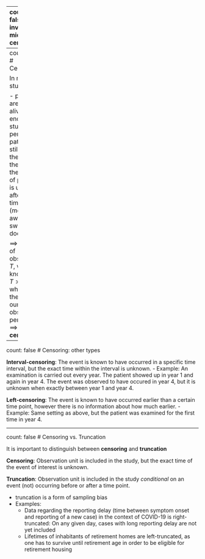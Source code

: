 
---
count: false
class: inverse, middle, center

.center[
.font120[
**Censoring and Truncation**
]
]

<html>
  <div style='float:left'></div>
  <hr color='#005500' size=2px width=900px>
</html>


---
count: false
# Censoring

In many studies:

- patients are still alive at the end of the study period,
- patients are still sick at the end of the study,
- the status of patients is unknown after some time (moved away, switched doctor, ...).

$\implies$  Instead of observing $T$, we only know that $T>c$, where $c$ is the end of our observation period. <br>
$\implies$ **Right-censoring**

---
count: false
# Censoring: other types

**Interval-censoring**:
The event is known to have occurred in a specific time interval, but the exact time within the interval is unknown.
- Example: An examination is carried out every year. The patient showed up in year 1 and again in year 4. The event was observed to have occured in year 4, but it is unknown when exactly between year 1 and year 4.

**Left-censoring**:
The event is known to have occurred earlier than a certain time point, however
there is no information about how much earlier.
- Example: Same setting as above, but the patient was examined for the first time in year 4.

---
count: false
# Censoring vs. Truncation

It is important to distinguish between **censoring** and **truncation**

**Censoring**:
Observation unit is included in the study, but the exact time of the event of interest is unknown.

**Truncation**:
Observation unit is included in the study *conditional* on an event (not) occurring before or after a time point.

- truncation is a form of sampling bias
- Examples:
  + Data regarding the reporting delay (time between symptom onset and reporting of a new case) in the context of COVID-19  is right-truncated: On any given day, cases with long reporting delay are not yet included
  + Lifetimes of inhabitants of retirement homes are left-truncated, as one has to survive until retirement age in order to be eligible for retirement housing
